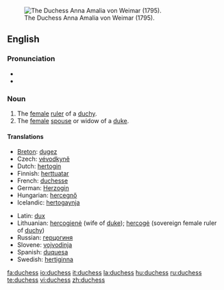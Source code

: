 [[Image:Anna Amalie.jpg|thumb|right|The Duchess Anna Amalia von Weimar (1795).]]
==English==

===Pronunciation===
*{{IPA|/ˈdʌ.tʃəs/}}
*{{SAMPA|/"dV.tS@s/}}

===Noun===
{{en-noun|es}}

# The [[female]] [[ruler]] of a [[duchy]].
# The [[female]] [[spouse]] or widow of a [[duke]].

====Translations====
{{top}}
*[[Breton]]: [[dugez]] {{f}}
* Czech: [[vévodkyně]] {{f}}
*Dutch: [[hertogin]] {{f}}
*Finnish: [[herttuatar]]
*French: [[duchesse]] {{f}}
*German: [[Herzogin]] {{f}}
*Hungarian: [[hercegnő]]
*Icelandic: [[hertogaynja]] {{f}}
{{mid}}
*Latin: [[dux]] {{f}}
*Lithuanian: [[hercogienė]] {{f}} (wife of [[duke]]); [[hercogė]] {{f}} (sovereign female ruler of [[duchy]])
*Russian: [[герцогиня]] {{f}}
*Slovene: [[vojvodinja]] {{f}}
*Spanish: [[duquesa]] {{f}}
*Swedish: [[hertiginna]] {{c}}
{{bottom}}

[[fa:duchess]]
[[io:duchess]]
[[it:duchess]]
[[la:duchess]]
[[hu:duchess]]
[[ru:duchess]]
[[te:duchess]]
[[vi:duchess]]
[[zh:duchess]]